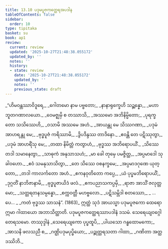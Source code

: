 ```yaml
---
title: 13.10 ပဒုမပူဇကတ္ထေရအပဒါန
tableOfContents: false
sidebar:
  order: 10
type: tipitaka
basket: su
book: ap1
review:
  current: review
  updated: '2025-10-27T21:48:38.055172'
  updated_by: ''
  notes: ''
  history:
  - state: review
    date: '2025-10-27T21:48:38.055172'
    updated_by: ''
    notes: ''
    previous_state: draft
---
```



<ReviewStatus review={frontmatter.review} showDetails={true} />

<HypothesisAnnotation frontmatter={frontmatter} />

<DynamicBreadcrumb />

<Division number="97" book="ap1" e="ch" v="20" p="179">

<Paragraph number="2168" type="verses" book="ap1">
_“ဟိမဝန္တဿာဝိဒူရေ,_  
_ဂေါတမော နာမ ပဗ္ဗတော;_  
_နာနာရုက္ခေဟိ သဉ္ဆန္နော,_  
_မဟာဘူတဂဏာလယော._  

</Paragraph>

</Division>
<Division number="98" book="ap1" e="ch" v="20" p="179">

<Paragraph number="2169" type="verses" book="ap1">
_ဝေမဇ္ဈမှိ စ တဿာသိ,_  
_အဿမော အဘိနိမ္မိတော;_  
_ပုရက္ခတော သသိဿေဟိ,_  
_ဝသာမိ အဿမေ အဟံ._  

</Paragraph>

</Division>
<Division number="99" book="ap1" e="ch" v="20" p="179">

<Paragraph number="2170" type="verses" book="ap1">
_အာယန္တု မေ သိဿဂဏာ,_  
_ပဒုမံ အာဟရန္တု မေ;_  
_ဗုဒ္ဓပူဇံ ကရိဿာမိ,_  
_ဒွိပဒိန္ဒဿ တာဒိနော._  

</Paragraph>

</Division>
<Division number="100" book="ap1" e="ch" v="20" p="179">

<Paragraph number="2171" type="verses" book="ap1">
_ဧဝန္တိ တေ ပဋိဿုတွာ,_  
_ပဒုမံ အာဟရိံသု မေ;_  
_တထာ နိမိတ္တံ ကတွာဟံ,_  
_ဗုဒ္ဓဿ အဘိရောပယိံ._  

</Paragraph>

</Division>
<Division number="101" book="ap1" e="ch" v="20" p="179">

<Paragraph number="2172" type="verses" book="ap1">
_သိဿေ တဒါ သမာနေတွာ,_  
_သာဓုကံ အနုသာသဟံ;_  
_မာ ခေါ တုမှေ ပမဇ္ဇိတ္ထ,_  
_အပ္ပမာဒေါ သုခါဝဟော._  

</Paragraph>

</Division>
<Division number="102" book="ap1" e="ch" v="20" p="179">

<Paragraph number="2173" type="verses" book="ap1">
_ဧဝံ သမနုသာသိတွာ,_  
_တေ သိဿေ ဝစနက္ခမေ;_  
_အပ္ပမာဒဂုဏေ ယုတ္တော,_  
_တဒါ ကာလင်္ကတော အဟံ._  

</Paragraph>

</Division>
<Division number="103" book="ap1" e="ch" v="20" p="179">

<Paragraph number="2174" type="verses" book="ap1">
_ဧကနဝုတိတော ကပ္ပေ,_  
_ယံ ပုပ္ဖမဘိရောပယိံ;_  
_ဒုဂ္ဂတိံ နာဘိဇာနာမိ,_  
_ဗုဒ္ဓပူဇာယိဒံ ဖလံ._  

</Paragraph>

</Division>
<Division number="104" book="ap1" e="ch" v="20" p="179">

<Paragraph number="2175" type="verses" book="ap1">
_ဧကပညာသကပ္ပမှိ,_  
_ရာဇာ အာသိံ ဇလုတ္တမော;_  
_သတ္တရတနသမ္ပန္နော,_  
_စက္ကဝတ္တီ မဟဗ္ဗလော._  

</Paragraph>

</Division>
<Division number="105" book="ap1" e="ch" v="20" p="179">

<Paragraph number="2176" type="verses" book="ap1">
_ပဋိသမ္ဘိဒါ စတဿော,_  
_ …ပေ… _  
_ကတံ ဗုဒ္ဓဿ သာသနံ”. (1863)_  

</Paragraph>

<Paragraph number="2177" book="ap1">
ဣတ္ထံ သုဒံ အာယသ္မာ ပဒုမပူဇကော ထေရော ဣမာ ဂါထာယော အဘာသိတ္ထာတိ.

</Paragraph>
</Division>

<Paragraph number="2178" type="center" book="ap1">
ပဒုမပူဇကတ္ထေရဿာပဒါနံ ဒသမံ.



</Paragraph>

<Paragraph number="2179" type="center" book="ap1">
သေရေယျဝဂ္ဂေါ တေရသမော.



</Paragraph>

<Paragraph number="2180" type="center" book="ap1">
တဿုဒ္ဒါနံ


</Paragraph>

<Paragraph number="2181" type="verses" book="ap1">
_သေရေယျကော ပုပ္ဖထူပိ,_  
_ပါယသော ဂန္ဓထောမကော;_  
_အာသနိ ဖလသညီ စ,_  
_ဂဏ္ဌိပဒုမပုပ္ဖိယော;_  
_ပဉ္စုတ္တရသတာ ဂါထာ,_  
_ဂဏိတာ အတ္ထဒဿိဘိ._
</Paragraph>